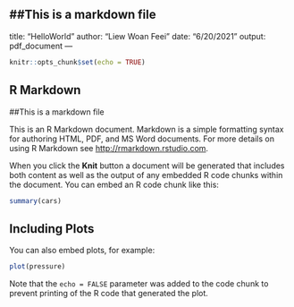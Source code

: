 ##This is a markdown file
---
title: "HelloWorld"
author: "Liew Woan Feei"
date: "6/20/2021"
output: pdf_document
---

```r
knitr::opts_chunk$set(echo = TRUE)
```

## R Markdown
##This is a markdown file

This is an R Markdown document. Markdown is a simple formatting syntax for authoring HTML, PDF, and MS Word documents. For more details on using R Markdown see <http://rmarkdown.rstudio.com>.

When you click the **Knit** button a document will be generated that includes both content as well as the output of any embedded R code chunks within the document. You can embed an R code chunk like this:

```r
summary(cars)
```

## Including Plots

You can also embed plots, for example:

```r
plot(pressure)
```

Note that the `echo = FALSE` parameter was added to the code chunk to prevent printing of the R code that generated the plot.
